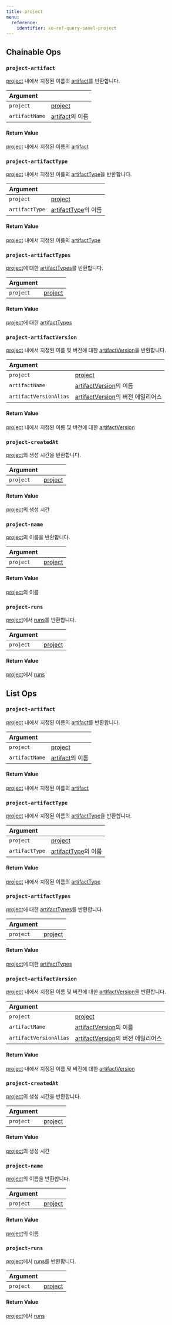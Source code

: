 ---
title: project
menu:
  reference:
    identifier: ko-ref-query-panel-project
---

## Chainable Ops
<h3 id="project-artifact"><code>project-artifact</code></h3>

[project](project) 내에서 지정된 이름의 [artifact](artifact)를 반환합니다.

| Argument |  |
| :--- | :--- |
| `project` | [project](project) |
| `artifactName` | [artifact](artifact)의 이름 |

#### Return Value
[project](project) 내에서 지정된 이름의 [artifact](artifact)

<h3 id="project-artifactType"><code>project-artifactType</code></h3>

[project](project) 내에서 지정된 이름의 [artifactType](artifact-type)을 반환합니다.

| Argument |  |
| :--- | :--- |
| `project` | [project](project) |
| `artifactType` | [artifactType](artifact-type)의 이름 |

#### Return Value
[project](project) 내에서 지정된 이름의 [artifactType](artifact-type)

<h3 id="project-artifactTypes"><code>project-artifactTypes</code></h3>

[project](project)에 대한 [artifactTypes](artifact-type)를 반환합니다.

| Argument |  |
| :--- | :--- |
| `project` | [project](project) |

#### Return Value
[project](project)에 대한 [artifactTypes](artifact-type)

<h3 id="project-artifactVersion"><code>project-artifactVersion</code></h3>

[project](project) 내에서 지정된 이름 및 버전에 대한 [artifactVersion](artifact-version)을 반환합니다.

| Argument |  |
| :--- | :--- |
| `project` | [project](project) |
| `artifactName` | [artifactVersion](artifact-version)의 이름 |
| `artifactVersionAlias` | [artifactVersion](artifact-version)의 버전 에일리어스 |

#### Return Value
[project](project) 내에서 지정된 이름 및 버전에 대한 [artifactVersion](artifact-version)

<h3 id="project-createdAt"><code>project-createdAt</code></h3>

[project](project)의 생성 시간을 반환합니다.

| Argument |  |
| :--- | :--- |
| `project` | [project](project) |

#### Return Value
[project](project)의 생성 시간

<h3 id="project-name"><code>project-name</code></h3>

[project](project)의 이름을 반환합니다.

| Argument |  |
| :--- | :--- |
| `project` | [project](project) |

#### Return Value
[project](project)의 이름

<h3 id="project-runs"><code>project-runs</code></h3>

[project](project)에서 [runs](run)를 반환합니다.

| Argument |  |
| :--- | :--- |
| `project` | [project](project) |

#### Return Value
[project](project)에서 [runs](run)

## List Ops
<h3 id="project-artifact"><code>project-artifact</code></h3>

[project](project) 내에서 지정된 이름의 [artifact](artifact)를 반환합니다.

| Argument |  |
| :--- | :--- |
| `project` | [project](project) |
| `artifactName` | [artifact](artifact)의 이름 |

#### Return Value
[project](project) 내에서 지정된 이름의 [artifact](artifact)

<h3 id="project-artifactType"><code>project-artifactType</code></h3>

[project](project) 내에서 지정된 이름의 [artifactType](artifact-type)을 반환합니다.

| Argument |  |
| :--- | :--- |
| `project` | [project](project) |
| `artifactType` | [artifactType](artifact-type)의 이름 |

#### Return Value
[project](project) 내에서 지정된 이름의 [artifactType](artifact-type)

<h3 id="project-artifactTypes"><code>project-artifactTypes</code></h3>

[project](project)에 대한 [artifactTypes](artifact-type)를 반환합니다.

| Argument |  |
| :--- | :--- |
| `project` | [project](project) |

#### Return Value
[project](project)에 대한 [artifactTypes](artifact-type)

<h3 id="project-artifactVersion"><code>project-artifactVersion</code></h3>

[project](project) 내에서 지정된 이름 및 버전에 대한 [artifactVersion](artifact-version)을 반환합니다.

| Argument |  |
| :--- | :--- |
| `project` | [project](project) |
| `artifactName` | [artifactVersion](artifact-version)의 이름 |
| `artifactVersionAlias` | [artifactVersion](artifact-version)의 버전 에일리어스 |

#### Return Value
[project](project) 내에서 지정된 이름 및 버전에 대한 [artifactVersion](artifact-version)

<h3 id="project-createdAt"><code>project-createdAt</code></h3>

[project](project)의 생성 시간을 반환합니다.

| Argument |  |
| :--- | :--- |
| `project` | [project](project) |

#### Return Value
[project](project)의 생성 시간

<h3 id="project-name"><code>project-name</code></h3>

[project](project)의 이름을 반환합니다.

| Argument |  |
| :--- | :--- |
| `project` | [project](project) |

#### Return Value
[project](project)의 이름

<h3 id="project-runs"><code>project-runs</code></h3>

[project](project)에서 [runs](run)를 반환합니다.

| Argument |  |
| :--- | :--- |
| `project` | [project](project) |

#### Return Value
[project](project)에서 [runs](run)
